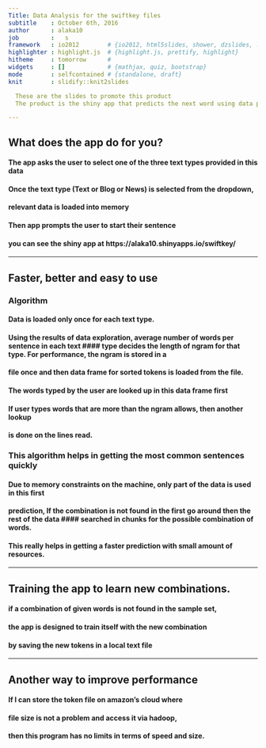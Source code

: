 ---
Title: Data Analysis for the swiftkey files
subtitle    : October 6th, 2016
author      : alaka10
job         :   s
framework   : io2012        # {io2012, html5slides, shower, dzslides, ...}
highlighter : highlight.js  # {highlight.js, prettify, highlight}
hitheme     : tomorrow      # 
widgets     : []            # {mathjax, quiz, bootstrap}
mode        : selfcontained # {standalone, draft}
knit        : slidify::knit2slides

  These are the slides to promote this product
  The product is the shiny app that predicts the next word using data provided by Swiftkey.

---

##  What does the app do for you?

#### The app asks the user to select one of the three text types provided in this data
#### Once the text type (Text or Blog or News) is selected from the dropdown,  
#### relevant data is loaded into memory
#### Then app prompts the user to start their sentence
#### you can see the shiny app at https://alaka10.shinyapps.io/swiftkey/

---

##  Faster, better and easy to use 

### Algorithm
#### Data is loaded only once for each text type. 

#### Using the results of data exploration, average number of words per sentence in each text #### type decides the length of ngram for that type.  For performance, the ngram is stored in a
#### file once and then data frame for sorted tokens is loaded from the file.
#### The words typed by the user are looked up in this data frame first
#### If user types words that are more than the ngram allows, then another lookup 
#### is done on the lines read.
###  This algorithm helps in getting the most common sentences quickly
#### Due to memory constraints on the machine, only part of the data is used in this first 
#### prediction, If the combination is not found in the first go around then the rest of the data #### searched in chunks for the possible combination of words.

#### This really helps in getting a faster prediction with small amount of resources.

---

##  Training the app to learn new combinations. 

#### if a combination of given words is not found in the sample set,
#### the app is designed to train itself with the new combination
#### by saving the new tokens in a local text file 

---

## Another way to improve performance 

#### If I can store the token file on amazon's cloud where 
#### file size is not a problem and access it via hadoop, 
#### then this program has no limits in terms of speed and size.


